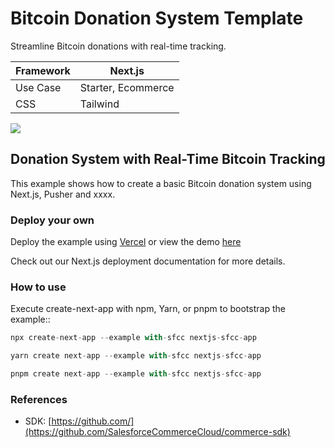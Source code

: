 # Bitcoin Donation System Template

Streamline Bitcoin donations with  real-time tracking.

| Framework | Next.js |
| --- | --- |
| Use Case | Starter, Ecommerce |
| CSS | Tailwind |

![](https://images.unsplash.com/photo-1682695795798-1b31ea040caf?ixlib=rb-4.0.3&q=85&fm=jpg&crop=entropy&cs=srgb)

## Donation System with Real-Time Bitcoin Tracking
This example shows how to create a basic Bitcoin donation system using Next.js, Pusher and xxxx.

### Deploy your own
Deploy the example using [Vercel](https://vercel.com/) or view the demo [here](https://demo-link/)

Check out our Next.js deployment documentation for more details.


### How to use
Execute create-next-app with npm, Yarn, or pnpm to bootstrap the example::

```jsx
npx create-next-app --example with-sfcc nextjs-sfcc-app
```

```jsx
yarn create next-app --example with-sfcc nextjs-sfcc-app
```

```jsx
pnpm create next-app --example with-sfcc nextjs-sfcc-app
```


### References

 -  SDK: [https://github.com/](https://github.com/SalesforceCommerceCloud/commerce-sdk)
